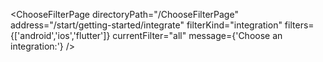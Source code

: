


<ChooseFilterPage
    directoryPath="/ChooseFilterPage"
    address="/start/getting-started/integrate"
    filterKind="integration"
    filters={['android','ios','flutter']}
    currentFilter="all"
    message={'Choose an integration:'}
/>
